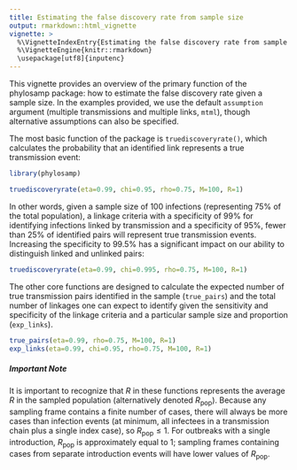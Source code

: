 ```yaml
---
title: Estimating the false discovery rate from sample size
output: rmarkdown::html_vignette
vignette: >
  %\VignetteIndexEntry{Estimating the false discovery rate from sample size}
  %\VignetteEngine{knitr::rmarkdown}
  \usepackage[utf8]{inputenc}
---
```


<style type="text/css">

h1.title {
  font-size: 18px
}

</style>

This vignette provides an overview of the primary function of the phylosamp package: how to estimate the false discovery rate given a sample size. In the examples provided, we use the default `assumption` argument (multiple transmissions and multiple links, `mtml`), though alternative assumptions can also be specified.

The most basic function of the package is `truediscoveryrate()`, which calculates the probability that an identified link represents a true transmission event:

```r
library(phylosamp)
```

```r

truediscoveryrate(eta=0.99, chi=0.95, rho=0.75, M=100, R=1)

```

In other words, given a sample size of 100 infections (representing 75% of the total population), a linkage criteria with a specificity of 99% for identifying infections linked by transmission and a specificity of 95%, fewer than 25% of identified pairs will represent true transmission events. Increasing the specificity to 99.5% has a significant impact on our ability to distinguish linked and unlinked pairs:

```r

truediscoveryrate(eta=0.99, chi=0.995, rho=0.75, M=100, R=1)

```

The other core functions are designed to calculate the expected number of true transmission pairs identified in the sample (`true_pairs`) and the total number of linkages one can expect to identify given the sensitivity and specificity of the linkage criteria and a particular sample size and proportion (`exp_links`).

```r

true_pairs(eta=0.99, rho=0.75, M=100, R=1)
exp_links(eta=0.99, chi=0.95, rho=0.75, M=100, R=1)

```

##### Important Note

It is important to recognize that $R$ in these functions represents the average $R$ in the sampled population (alternatively denoted $R_\text{pop}$). Because any sampling frame contains a finite number of cases, there will always be more cases than infection events (at minimum, all infectees in a transmission chain plus a single index case), so $R_\text{pop}\leq1$. For outbreaks with a single introduction, $R_\text{pop}$ is approximately equal to 1; sampling frames containing cases from separate introduction events will have lower values of $R_\text{pop}$.